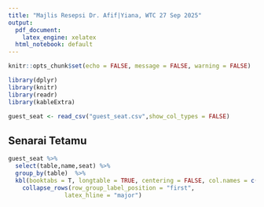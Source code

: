 ```yaml
---
title: "Majlis Resepsi Dr. Afif|Yiana, WTC 27 Sep 2025"
output:
  pdf_document:
    latex_engine: xelatex
  html_notebook: default
---
```


```r
knitr::opts_chunk$set(echo = FALSE, message = FALSE, warning = FALSE)

library(dplyr)
library(knitr)
library(readr)
library(kableExtra)

guest_seat <- read_csv("guest_seat.csv",show_col_types = FALSE)
```

## Senarai Tetamu

```r
guest_seat %>% 
  select(table,name,seat) %>% 
  group_by(table)  %>% 
  kbl(booktabs = T, longtable = TRUE, centering = FALSE, col.names = c("Meja", "Nama","#")) %>%
    collapse_rows(row_group_label_position = "first",
                latex_hline = "major")
```
